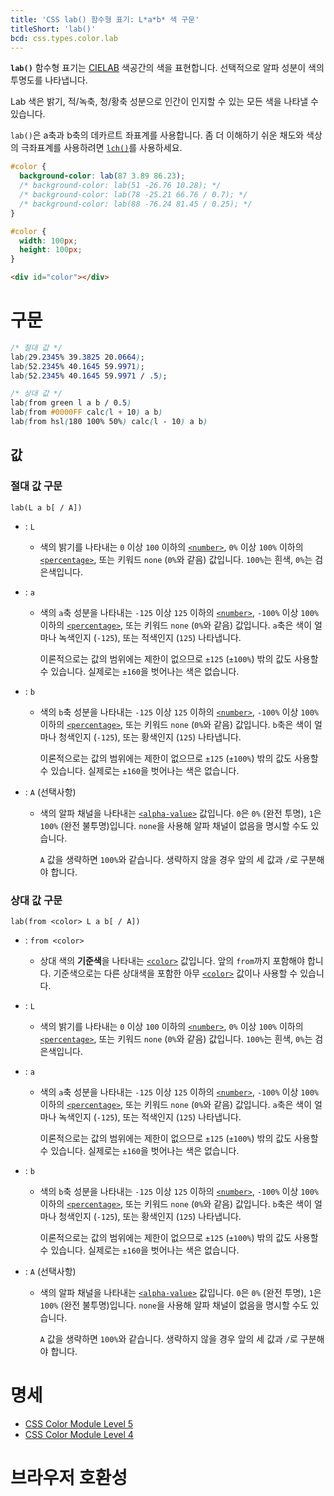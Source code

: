 ```yaml
---
title: 'CSS lab() 함수형 표기: L*a*b* 색 구문'
titleShort: 'lab()'
bcd: css.types.color.lab
---
```


**`lab()`** 함수형 표기는 [CIELAB](https://ko.wikipedia.org/wiki/CIELAB_%EC%83%89_%EA%B3%B5%EA%B0%84) 색공간의 색을 표현합니다. 선택적으로 알파 성분이 색의 투명도를 나타냅니다.

Lab 색은 밝기, 적/녹축, 청/황축 성분으로 인간이 인지할 수 있는 모든 색을 나타낼 수 있습니다.

`lab()`은 a축과 b축의 데카르트 좌표계를 사용합니다. 좀 더 이해하기 쉬운 채도와 색상의 극좌표계를 사용하려면 [`lch()`]를 사용하세요.

```css hidden name=demo
#color {
  background-color: lab(87 3.89 86.23);
  /* background-color: lab(51 -26.76 10.28); */
  /* background-color: lab(78 -25.21 66.76 / 0.7); */
  /* background-color: lab(88 -76.24 81.45 / 0.25); */
}
```

```css hidden editable=false name=demo filename=style
#color {
  width: 100px;
  height: 100px;
}
```

```html hidden editable=false name=demo
<div id="color"></div>
```

<LiveExample height={140} lang="css" name="demo" />

# 구문

```css
/* 절대 값 */
lab(29.2345% 39.3825 20.0664);
lab(52.2345% 40.1645 59.9971);
lab(52.2345% 40.1645 59.9971 / .5);

/* 상대 값 */
lab(from green l a b / 0.5)
lab(from #0000FF calc(l + 10) a b)
lab(from hsl(180 100% 50%) calc(l - 10) a b)
```

## 값

### 절대 값 구문

```
lab(L a b[ / A])
```

- : `L`
  - 색의 밝기를 나타내는 `0` 이상 `100` 이하의 [`<number>`], `0%` 이상 `100%` 이하의 [`<percentage>`], 또는 키워드 `none` (`0%`와 같음) 값입니다. `100%`는 흰색, `0%`는 검은색입니다.
- : `a`

  - 색의 `a`축 성분을 나타내는 `-125` 이상 `125` 이하의 [`<number>`], `-100%` 이상 `100%` 이하의 [`<percentage>`], 또는 키워드 `none` (`0%`와 같음) 값입니다. `a`축은 색이 얼마나 녹색인지 (`-125`), 또는 적색인지 (`125`) 나타냅니다.

    이론적으로는 값의 범위에는 제한이 없으므로 `±125` (`±100%`) 밖의 값도 사용할 수 있습니다. 실제로는 `±160`을 벗어나는 색은 없습니다.

- : `b`

  - 색의 `b`축 성분을 나타내는 `-125` 이상 `125` 이하의 [`<number>`], `-100%` 이상 `100%` 이하의 [`<percentage>`], 또는 키워드 `none` (`0%`와 같음) 값입니다. `b`축은 색이 얼마나 청색인지 (`-125`), 또는 황색인지 (`125`) 나타냅니다.

    이론적으로는 값의 범위에는 제한이 없으므로 `±125` (`±100%`) 밖의 값도 사용할 수 있습니다. 실제로는 `±160`을 벗어나는 색은 없습니다.

- : `A` (선택사항)

  - 색의 알파 채널을 나타내는 [`<alpha-value>`] 값입니다. `0`은 `0%` (완전 투명), `1`은 `100%` (완전 불투명)입니다. `none`을 사용해 알파 채널이 없음을 명시할 수도 있습니다.

    `A` 값을 생략하면 `100%`와 같습니다. 생략하지 않을 경우 앞의 세 값과 `/`로 구분해야 합니다.

### 상대 값 구문

```
lab(from <color> L a b[ / A])
```

- : `from <color>`

  - 상대 색의 **기준색**을 나타내는 [`<color>`] 값입니다. 앞의 `from`까지 포함해야 합니다. 기준색으로는 다른 상대색을 포함한 아무 [`<color>`] 값이나 사용할 수 있습니다.

- : `L`
  - 색의 밝기를 나타내는 `0` 이상 `100` 이하의 [`<number>`], `0%` 이상 `100%` 이하의 [`<percentage>`], 또는 키워드 `none` (`0%`와 같음) 값입니다. `100%`는 흰색, `0%`는 검은색입니다.
- : `a`

  - 색의 `a`축 성분을 나타내는 `-125` 이상 `125` 이하의 [`<number>`], `-100%` 이상 `100%` 이하의 [`<percentage>`], 또는 키워드 `none` (`0%`와 같음) 값입니다. `a`축은 색이 얼마나 녹색인지 (`-125`), 또는 적색인지 (`125`) 나타냅니다.

    이론적으로는 값의 범위에는 제한이 없으므로 `±125` (`±100%`) 밖의 값도 사용할 수 있습니다. 실제로는 `±160`을 벗어나는 색은 없습니다.

- : `b`

  - 색의 `b`축 성분을 나타내는 `-125` 이상 `125` 이하의 [`<number>`], `-100%` 이상 `100%` 이하의 [`<percentage>`], 또는 키워드 `none` (`0%`와 같음) 값입니다. `b`축은 색이 얼마나 청색인지 (`-125`), 또는 황색인지 (`125`) 나타냅니다.

    이론적으로는 값의 범위에는 제한이 없으므로 `±125` (`±100%`) 밖의 값도 사용할 수 있습니다. 실제로는 `±160`을 벗어나는 색은 없습니다.

- : `A` (선택사항)

  - 색의 알파 채널을 나타내는 [`<alpha-value>`] 값입니다. `0`은 `0%` (완전 투명), `1`은 `100%` (완전 불투명)입니다. `none`을 사용해 알파 채널이 없음을 명시할 수도 있습니다.

    `A` 값을 생략하면 `100%`와 같습니다. 생략하지 않을 경우 앞의 세 값과 `/`로 구분해야 합니다.

# 명세

- [CSS Color Module Level 5](https://drafts.csswg.org/css-color-5/#relative-Lab)
- [CSS Color Module Level 4](https://drafts.csswg.org/css-color/#lab-colors)

# 브라우저 호환성

<BrowserCompat data={props.bcd} />

[`<alpha-value>`]: https://developer.mozilla.org/en-US/docs/Web/CSS/alpha-value
[`<color>`]: ../color_value
[`<number>`]: ../number
[`<percentage>`]: ../percentage
[`lch()`]: ./lch
